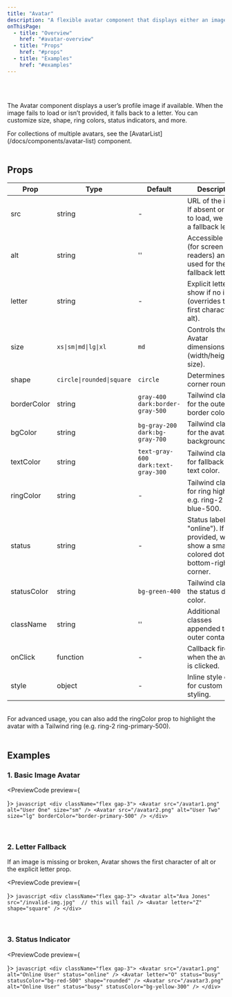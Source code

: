 ```yaml
---
title: "Avatar"
description: "A flexible avatar component that displays either an image or a fallback letter. Includes optional status indicators."
onThisPage:
  - title: "Overview"
    href: "#avatar-overview"
  - title: "Props"
    href: "#props"
  - title: "Examples"
    href: "#examples"
---
```


<div id="avatar-overview" />

<Divider />

<br/>

<div className="flex gap-4 mb-4 justify-center items-center">
    <Avatar
        src="/avatar1.png"
        alt="User Example"
        size="lg"
    />
    <Avatar
        letter="D"
        size="md"
        shape="square"
    />
    <Avatar
        src="/avatar2.png"
        alt="Broken"
        shape="rounded"
        status="online"
    />
</div>

<br/>

<p>
    The <InlineHighlight>Avatar</InlineHighlight> component displays a user’s profile image if available.
    When the image fails to load or isn’t provided, it falls back to a letter. You can customize <InlineHighlight>size</InlineHighlight>, <InlineHighlight>shape</InlineHighlight>, ring colors,
    status indicators, and more.
</p>

<Info>
    For collections of multiple avatars, see the
    <InlineHighlight type="navigation">[AvatarList](/docs/components/avatar-list)</InlineHighlight> component.
</Info>

<br/>
<Divider />
<br/>

<div id="props" />

## Props

| **Prop**       | **Type**                         | **Default**                  | **Description**                                                                                                                              |
|----------------|----------------------------------|------------------------------|----------------------------------------------------------------------------------------------------------------------------------------------|
| src            | string                           | -                            | URL of the image. If absent or fails to load, we show a fallback letter.                                                                     |
| alt            | string                           | ''                           | Accessible text (for screen readers) and used for the fallback letter.                                                                       |
| letter         | string                           | -                            | Explicit letter to show if no image (overrides the first character of <InlineHighlight>alt</InlineHighlight>).                               |
| size           | `xs\|sm\|md\|lg\|xl`             | `md`                         | Controls the Avatar dimensions (width/height/font size).                                                                                     |
| shape          | `circle\|rounded\|square`        | `circle`                     | Determines corner rounding.                                                                                                                  |
| borderColor    | string                           | `gray-400 dark:border-gray-500` | Tailwind classes for the outer border color.                                                                                              |
| bgColor        | string                           | `bg-gray-200 dark:bg-gray-700`  | Tailwind classes for the avatar background.                                                                                                |
| textColor      | string                           | `text-gray-600 dark:text-gray-300` | Tailwind classes for fallback letter text color.                                                                                         |
| ringColor      | string                           | -                            | Tailwind classes for ring highlight, e.g. <InlineHighlight>ring-2 ring-blue-500</InlineHighlight>.                                          |
| status         | string                           | -                            | Status label (e.g. <InlineHighlight>"online"</InlineHighlight>). If provided, we show a small colored dot in the bottom-right corner.       |
| statusColor    | string                           | `bg-green-400`               | Tailwind class for the status dot color.                                                                                                    |
| className      | string                           | ''                           | Additional classes appended to the outer container.                                                                                         |
| onClick        | function                         | -                            | Callback fired when the avatar is clicked.                                                                                                  |
| style          | object                           | -                            | Inline style object for custom styling.                                                                                                     |

<br/>
<Info>
    For advanced usage, you can also add the <InlineHighlight>ringColor</InlineHighlight> prop to highlight the avatar with a Tailwind ring (e.g. <InlineHighlight>ring-2 ring-primary-500</InlineHighlight>).
</Info>

<br/>
<Divider />
<br/>

<div id="examples" />

## Examples

### 1. Basic Image Avatar

<PreviewCode preview={
    <div className="flex gap-3">
        <Avatar
            src="/avatar1.png"
            alt="User One"
            size="sm"
        />
        <Avatar
            src="/avatar2.png"
            alt="User Two"
            size="lg"
            borderColor="border-primary-500"
        />
    </div>
}>
    ```javascript
    <div className="flex gap-3">
        <Avatar
            src="/avatar1.png"
            alt="User One"
            size="sm"
        />
        <Avatar
            src="/avatar2.png"
            alt="User Two"
            size="lg"
            borderColor="border-primary-500"
        />
    </div>
    ```
</PreviewCode>

<br />

### 2. Letter Fallback
If an image is missing or broken, <InlineHighlight>Avatar</InlineHighlight> shows the first character of <InlineHighlight>alt</InlineHighlight> or the explicit <InlineHighlight>letter</InlineHighlight> prop.

<PreviewCode preview={
    <div className="flex gap-3">
        <Avatar
            alt="Ava Jones"
            src="/invalid-img.jpg"
        />
        <Avatar
            letter="Z"
            shape="square"
        />
    </div>
}>
    ```javascript
    <div className="flex gap-3">
        <Avatar
            alt="Ava Jones"
            src="/invalid-img.jpg"  // this will fail
        />
        <Avatar
            letter="Z"
            shape="square"
        />
    </div>
    ```
</PreviewCode>

<br />

### 3. Status Indicator

<PreviewCode preview={
    <div className="flex gap-3">
        <Avatar
            src="/avatar1.png"
            alt="Online User"
            status="online"
        />
        <Avatar
            letter="O"
            status="busy"
            statusColor="bg-red-500"
            shape="rounded"
        />
        <Avatar
            src="/avatar3.png"
            alt="Online User"
            status="busy"
            statusColor="bg-yellow-300"
        />
    </div>
}>
    ```javascript
    <div className="flex gap-3">
        <Avatar
            src="/avatar1.png"
            alt="Online User"
            status="online"
        />
        <Avatar
            letter="O"
            status="busy"
            statusColor="bg-red-500"
            shape="rounded"
        />
        <Avatar
            src="/avatar3.png"
            alt="Online User"
            status="busy"
            statusColor="bg-yellow-300"
        />
    </div>
    ```
</PreviewCode>

<br />
<br />
